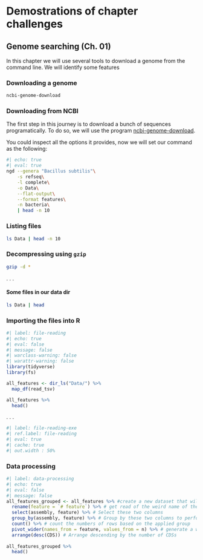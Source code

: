# Demostrations of chapter challenges

## Genome searching (Ch. 01)

In this chapter we will use several tools to download a genome from the command line. We will identify some features

### Downloading a genome

``` bash
ncbi-genome-download 
```

### Downloading from NCBI

The first step in this journey is to download a bunch of sequences programatically. To do so, we will use the program [ncbi-genome-download](https://github.com/kblin/ncbi-genome-download).

You could inspect all the options it provides, now we will set our command as the following:

```zsh
#| echo: true
#| eval: true
ngd --genera "Bacillus subtilis"\
    -s refseq\
    -l complete\
    -o Data\
    --flat-output\
    --format features\
    -n bacteria\
    | head -n 10
```

### Listing files

``` zsh
ls Data | head -n 10
```

### Decompressing using `gzip`

``` zsh
gzip -d *
```

. . .

#### Some files in our data dir

``` zsh
ls Data | head
```

### Importing the files into R

```r
#| label: file-reading
#| echo: true
#| eval: false
#| message: false
#| warclass-warning: false
#| warattr-warning: false
library(tidyverse)
library(fs)

all_features <- dir_ls("Data/") %>% 
  map_df(read_tsv)

all_features %>% 
  head()
```

. . .

```r
#| label: file-reading-exe
#| ref.label: file-reading
#| eval: true
#| cache: true
#| out.width : 50%
```

### Data processing

```r
#| label: data-processing
#| echo: true
#| eval: false
#| message: false
all_features_grouped <- all_features %>% #create a new dataset that will group by features per accsession
  rename(feature = `# feature`) %>% # get read of the weird name of the column
  select(assembly, feature) %>% # Select these two columns
  group_by(assembly, feature) %>% # Group by these two columns to perform operations
  count() %>% # count the numbers of rows based on the applied group
  pivot_wider(names_from = feature, values_from = n) %>% # generate a wide dataset sending row names as columns
  arrange(desc(CDS)) # Arrange descending by the number of CDSs
    
all_features_grouped %>% 
  head()
```
